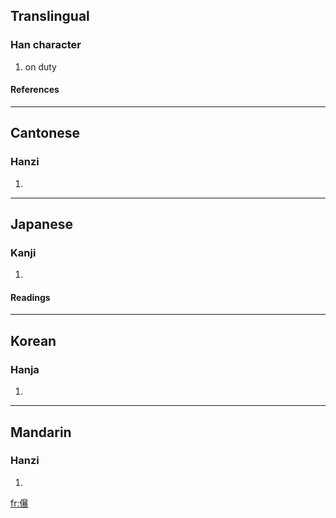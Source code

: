 ==Translingual==
===Han character===
{{Han char|rn=9|rad=人|as=15|sn=17|four=2603<sub>2</sub>|canj=人日廿水 (OATE)}}
# on duty
====References====
{{Han ref|kx=0120.210|dkj=01254|dj=0254.190|hdz=10234.030|uh=5124|ud=20772|bh=ECBC|bd=60604}}
----
==Cantonese==
===Hanzi===
{{yue-hanzi|jyut=|y=bou3}}
# {{defn|Cantonese}}
----
==Japanese==
===Kanji===
{{ja-kanji|grade=|rs=人15}}
# {{defn|Japanese}}
====Readings====
{{ja-readings|on=[[ほう]] (hō), [[ひょう]] (hyō)|kun=[[とのる]] (tonoru)}}
----
==Korean==
===Hanja===
{{ko-hanja|hangeul=포|rv=po|mr=p'o}}
# {{defn|Korean}}
----
==Mandarin==
===Hanzi===
{{cmn-hanzi|pin=[[bào]] (bao4)|wg=pao<sup>4</sup>}}
# {{defn|Mandarin}}

[[fr:儤]]